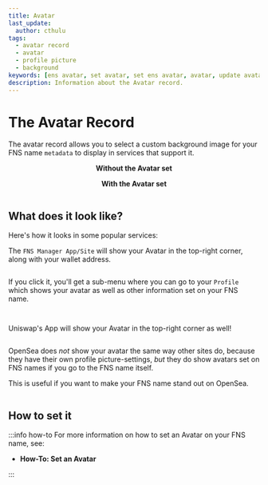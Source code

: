 ```yaml
---
title: Avatar
last_update:
  author: cthulu
tags:
  - avatar record
  - avatar
  - profile picture
  - background
keywords: [ens avatar, set avatar, set ens avatar, avatar, update avatar, upload avatar, avatar on ens name, ens profile picture, profile picture, ens name background, background]
description: Information about the Avatar record.
---
```


# The Avatar Record

The avatar record allows you to select a custom background image for your FNS name `metadata` to display in services that support it.

<div class="container">
  <div class="row">
    <div class="col">
      <div style={{'margin': "auto", 'padding': "25px 0px 0px 0px"}}>
      <p align="center"><b>Without the Avatar set</b></p>
      </div>
    </div>
    <div class="col">
      <div style={{'margin': "auto", 'padding': "25px 0px 0px 0px"}}>
      <p align="center"><b>With the Avatar set</b></p>
      </div>
    </div>
  </div>
  <div class="row">
    <div class="col">
      <div style={{'margin': "auto", 'padding': "0px 12.5px 25px 25px"}}>
        <Image img="/img/avatar_notset.webp"/>
      </div>
    </div>
    <div class="col">
      <div style={{'margin': "auto", 'padding': "0px 25px 25px 12.5px"}}>
        <Image img="/img/avatar_set.webp"/>
      </div>
    </div>
  </div>
</div>

## What does it look like?

Here's how it looks in some popular services:
<Tabs>
<TabItem value="FNS Manager" default>

The `FNS Manager App/Site` will show your Avatar in the top-right corner, along with your wallet address.

<BrowserWindow url="https://app.fildomains.com">
<Image img="/img/howto/v3-set-avatar-services-ens.png"/>
</BrowserWindow>

If you click it, you'll get a sub-menu where you can go to your `Profile` which shows your avatar as well as
other information set on your FNS name.

<ImageWindow title="Go to your profile">
<p align={"center"}>
<Image img="/img/howto/v3-set-avatar-services-ens-2.png"/>
</p>
</ImageWindow>

<BrowserWindow url="https://app.fildomains.com">
<p align={"center"}>
<div style={{'background-color': "#f2f4f7", 'padding': "25px"}}>
<Image img="/img/howto/v3-set-avatar-services-ens-3.png"/>
</div>
</p>
</BrowserWindow>

</TabItem>
<TabItem value="Uniswap">

Uniswap's App will show your Avatar in the top-right corner as well!

<BrowserWindow url="https://app.uniswap.org">
<Image img="/img/howto/v3-set-avatar-services-uniswap.png"/>
</BrowserWindow>
</TabItem>
<TabItem value="OpenSea">

OpenSea does _not_ show your avatar the same way other sites do, because they have their own profile picture-settings,
_but_ they do show avatars set on FNS names if you go to the FNS name itself.

This is useful if you want to make your FNS name stand out on OpenSea.

<BrowserWindow url="https://opensea.io">
<Image img="/img/howto/v3-set-avatar-services-opensea.png"/>
</BrowserWindow>
</TabItem>
</Tabs>


## How to set it
:::info how-to
For more information on how to set an Avatar on your FNS name, see:
- <Link to="/howto/set-avatar"><b>How-To: Set an Avatar</b></Link>
:::
